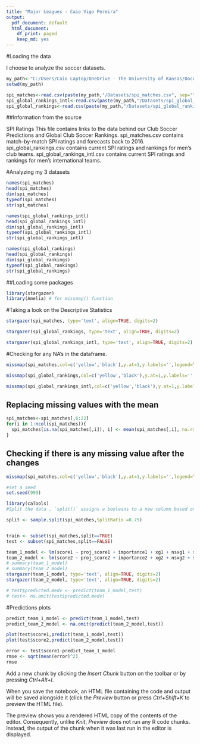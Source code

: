 ---
title: "Major Leagues - Caio Vigo Pereira"
output:
  pdf_document: default
  html_document:
    df_print: paged
    keep_md: yes
---

#Loading the data

I choose to analyze the soccer datasets.

```{r}
my_path<-"C:/Users/Caio Laptop/OneDrive - The University of Kansas/Documents/PhD/11. Courses/19. EECS 731 - Introduction to Data Science/Homework/Section 6 - HW"
setwd(my_path)

spi_matches<-read.csv(paste(my_path,"/Datasets/spi_matches.csv", sep=""),header=T)
spi_global_rankings_intl<-read.csv(paste(my_path,"/Datasets/spi_global_rankings_intl.csv", sep=""),header=T)
spi_global_rankings<-read.csv(paste(my_path,"/Datasets/spi_global_rankings.csv", sep=""),header=T)
```

##Information from the source

SPI Ratings
This file contains links to the data behind our Club Soccer Predictions and Global Club Soccer Rankings.
spi_matches.csv contains match-by-match SPI ratings and forecasts back to 2016.
spi_global_rankings.csv contains current SPI ratings and rankings for men's club teams.
spi_global_rankings_intl.csv contains current SPI ratings and rankings for men's international teams.


#Analyzing my 3 datasets

```{r}
names(spi_matches)
head(spi_matches)
dim(spi_matches)
typeof(spi_matches)
str(spi_matches)
```

```{r}
names(spi_global_rankings_intl)
head(spi_global_rankings_intl)
dim(spi_global_rankings_intl)
typeof(spi_global_rankings_intl)
str(spi_global_rankings_intl)
```


```{r}
names(spi_global_rankings)
head(spi_global_rankings)
dim(spi_global_rankings)
typeof(spi_global_rankings)
str(spi_global_rankings)
```

##Loading some packages

```{r}
library(stargazer)
library(Amelia) # for missmap() function
```

#Taking a look on the Descriptive Statistics

```{r}
stargazer(spi_matches, type='text', align=TRUE, digits=2)
```

```{r}
stargazer(spi_global_rankings, type='text', align=TRUE, digits=2)
```

```{r}
stargazer(spi_global_rankings_intl, type='text', align=TRUE, digits=2)
```

#Checking for any NA's in the dataframe.

```{r}
missmap(spi_matches,col=c('yellow','black'),y.at=1,y.labels='',legend=TRUE)
```

```{r}
missmap(spi_global_rankings,col=c('yellow','black'),y.at=1,y.labels='',legend=TRUE)
```


```{r}
missmap(spi_global_rankings_intl,col=c('yellow','black'),y.at=1,y.labels='',legend=TRUE)
```


## Replacing missing values with the mean
```{r}
spi_matches<-spi_matches[,6:22]
for(i in 1:ncol(spi_matches)){
  spi_matches[is.na(spi_matches[,i]), i] <- mean(spi_matches[,i], na.rm = TRUE)
}
```

## Checking if there is any missing value after the changes
```{r}
missmap(spi_matches,col=c('yellow','black'),y.at=1,y.labels='',legend=TRUE)
```

```{r}
#set a seed 
set.seed(999)

library(caTools)
#Split the data , `split()` assigns a booleans to a new column based on the SplitRatio specified. 

split <- sample.split(spi_matches,SplitRatio =0.75)


train <- subset(spi_matches,split==TRUE)
test <- subset(spi_matches,split==FALSE)
```

```{r}
team_1_model <- lm(score1 ~ proj_score1 + importance1 + xg1 + nsxg1 + spi1 + prob1, data=train)
team_2_model <- lm(score2 ~ proj_score2 + importance2 + xg2 + nsxg2 + spi2 + prob2, data=train)
# summary(team_1_model)
# summary(team_2_model)
stargazer(team_1_model, type='text', align=TRUE, digits=2)
stargazer(team_2_model, type='text', align=TRUE, digits=2)
```

```{r}
# test$predicted.medv <- predict(team_1_model,test)
# test<- na.omit(test$predicted.medv)
```

#Predictions plots

```{r}
predict_team_1_model <- predict(team_1_model,test)
predict_team_2_model <- na.omit(predict(team_2_model,test))

plot(test$score1,predict(team_1_model,test))
plot(test$score2,predict(team_2_model,test))
```

```{r}
error <- test$score1-predict_team_1_model
rmse <- sqrt(mean(error)^2)
rmse
```

Add a new chunk by clicking the *Insert Chunk* button on the toolbar or by pressing *Ctrl+Alt+I*.

When you save the notebook, an HTML file containing the code and output will be saved alongside it (click the *Preview* button or press *Ctrl+Shift+K* to preview the HTML file).

The preview shows you a rendered HTML copy of the contents of the editor. Consequently, unlike *Knit*, *Preview* does not run any R code chunks. Instead, the output of the chunk when it was last run in the editor is displayed.
